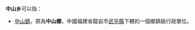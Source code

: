 '''中山乡'''可以指：
{{PRC admin/disambig|51/10/11/210/000|51/14/23/200/000|53/31/03/204/000|62/05/22/202/000}}
*[[中山鎮_(武平縣)|中山鎮]]，原為'''中山鄉'''，中國福建省龍岩市[[武平縣|武平縣]]下轄的一個鄉鎮級行政單位。
{{disambig|cat=三字中国乡名消歧义}}